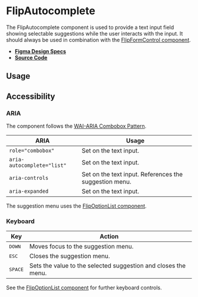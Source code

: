 
<Meta title="Components/FlipAutocomplete" />

# FlipAutocomplete

The FlipAutocomplete component is used to provide a text input field showing
selectable suggestions while the user interacts with the input. It should always
be used in combination with the
[FlipFormControl component](?path=/docs/components-flipformcontrol--flip-form-control).

- **[Figma Design Specs](https://www.figma.com/file/iRHiAFsHxnzux8gQ9EjlZe/Swirl-Components?node-id=534%3A8927)**
- **[Source Code](https://github.com/flip-corp/swirl/tree/main/packages/swirl-components/src/components/flip-autocomplete)**

## Usage

<Canvas withSource="open">
  <Story id="components-flipautocomplete--flip-autocomplete" />
</Canvas>

<ArgsTable story="." />

## Accessibility

### ARIA

The component follows the
[WAI-ARIA Combobox Pattern](https://www.w3.org/WAI/ARIA/apg/patterns/combobox/).

| ARIA                       | Usage                                                  |
| -------------------------- | ------------------------------------------------------ |
| `role="combobox"`          | Set on the text input.                                 |
| `aria-autocomplete="list"` | Set on the text input.                                 |
| `aria-controls`            | Set on the text input. References the suggestion menu. |
| `aria-expanded`            | Set on the text input.                                 |

The suggestion menu uses the
[FlipOptionList component](?path=/docs/components-flipoptionlist--flip-option-list).

### Keyboard

| Key              | Action                                                         |
| ---------------- | -------------------------------------------------------------- |
| <kbd>DOWN</kbd>  | Moves focus to the suggestion menu.                            |
| <kbd>ESC</kbd>   | Closes the suggestion menu.                                    |
| <kbd>SPACE</kbd> | Sets the value to the selected suggestion and closes the menu. |

See the
[FlipOptionList component](?path=/docs/components-flipoptionlist--flip-option-list)
for further keyboard controls.
